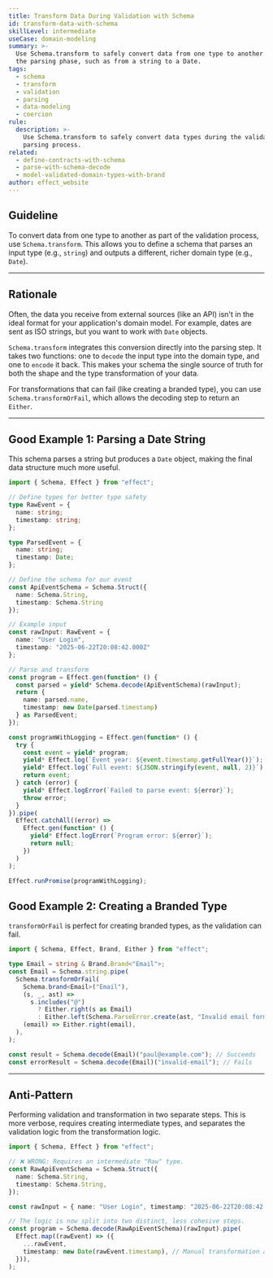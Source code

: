 ```yaml
---
title: Transform Data During Validation with Schema
id: transform-data-with-schema
skillLevel: intermediate
useCase: domain-modeling
summary: >-
  Use Schema.transform to safely convert data from one type to another during
  the parsing phase, such as from a string to a Date.
tags:
  - schema
  - transform
  - validation
  - parsing
  - data-modeling
  - coercion
rule:
  description: >-
    Use Schema.transform to safely convert data types during the validation and
    parsing process.
related:
  - define-contracts-with-schema
  - parse-with-schema-decode
  - model-validated-domain-types-with-brand
author: effect_website
---
```


## Guideline

To convert data from one type to another as part of the validation process, use `Schema.transform`. This allows you to define a schema that parses an input type (e.g., `string`) and outputs a different, richer domain type (e.g., `Date`).

---

## Rationale

Often, the data you receive from external sources (like an API) isn't in the ideal format for your application's domain model. For example, dates are sent as ISO strings, but you want to work with `Date` objects.

`Schema.transform` integrates this conversion directly into the parsing step. It takes two functions: one to `decode` the input type into the domain type, and one to `encode` it back. This makes your schema the single source of truth for both the shape and the type transformation of your data.

For transformations that can fail (like creating a branded type), you can use `Schema.transformOrFail`, which allows the decoding step to return an `Either`.

---

## Good Example 1: Parsing a Date String

This schema parses a string but produces a `Date` object, making the final data structure much more useful.

```typescript
import { Schema, Effect } from "effect";

// Define types for better type safety
type RawEvent = {
  name: string;
  timestamp: string;
};

type ParsedEvent = {
  name: string;
  timestamp: Date;
};

// Define the schema for our event
const ApiEventSchema = Schema.Struct({
  name: Schema.String,
  timestamp: Schema.String
});

// Example input
const rawInput: RawEvent = {
  name: "User Login",
  timestamp: "2025-06-22T20:08:42.000Z"
};

// Parse and transform
const program = Effect.gen(function* () {
  const parsed = yield* Schema.decode(ApiEventSchema)(rawInput);
  return {
    name: parsed.name,
    timestamp: new Date(parsed.timestamp)
  } as ParsedEvent;
});

const programWithLogging = Effect.gen(function* () {
  try {
    const event = yield* program;
    yield* Effect.log(`Event year: ${event.timestamp.getFullYear()}`);
    yield* Effect.log(`Full event: ${JSON.stringify(event, null, 2)}`);
    return event;
  } catch (error) {
    yield* Effect.logError(`Failed to parse event: ${error}`);
    throw error;
  }
}).pipe(
  Effect.catchAll((error) =>
    Effect.gen(function* () {
      yield* Effect.logError(`Program error: ${error}`);
      return null;
    })
  )
);

Effect.runPromise(programWithLogging);
```

## Good Example 2: Creating a Branded Type

`transformOrFail` is perfect for creating branded types, as the validation can fail.

```typescript
import { Schema, Effect, Brand, Either } from "effect";

type Email = string & Brand.Brand<"Email">;
const Email = Schema.string.pipe(
  Schema.transformOrFail(
    Schema.brand<Email>("Email"),
    (s, _, ast) =>
      s.includes("@")
        ? Either.right(s as Email)
        : Either.left(Schema.ParseError.create(ast, "Invalid email format")),
    (email) => Either.right(email),
  ),
);

const result = Schema.decode(Email)("paul@example.com"); // Succeeds
const errorResult = Schema.decode(Email)("invalid-email"); // Fails
```

---

## Anti-Pattern

Performing validation and transformation in two separate steps. This is more verbose, requires creating intermediate types, and separates the validation logic from the transformation logic.

```typescript
import { Schema, Effect } from "effect";

// ❌ WRONG: Requires an intermediate "Raw" type.
const RawApiEventSchema = Schema.Struct({
  name: Schema.String,
  timestamp: Schema.String,
});

const rawInput = { name: "User Login", timestamp: "2025-06-22T20:08:42.000Z" };

// The logic is now split into two distinct, less cohesive steps.
const program = Schema.decode(RawApiEventSchema)(rawInput).pipe(
  Effect.map((rawEvent) => ({
    ...rawEvent,
    timestamp: new Date(rawEvent.timestamp), // Manual transformation after parsing.
  })),
);
```
